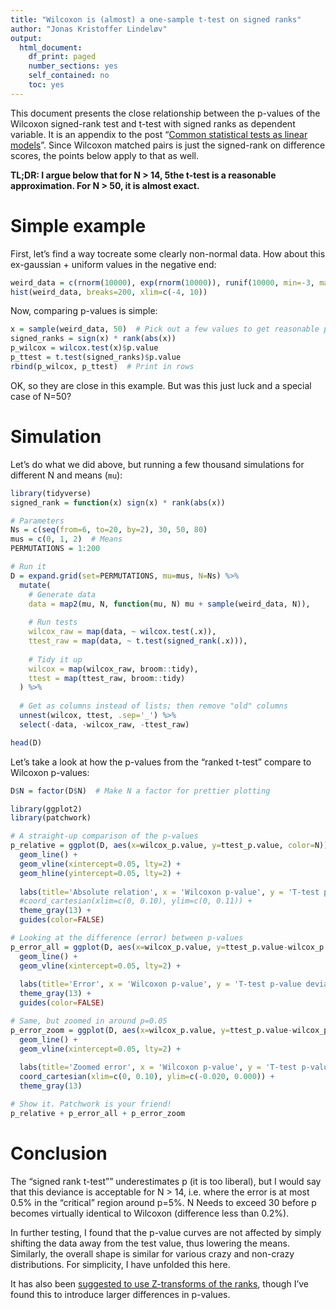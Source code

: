 ```yaml
---
title: "Wilcoxon is (almost) a one-sample t-test on signed ranks"
author: "Jonas Kristoffer Lindeløv"
output: 
  html_document:
    df_print: paged
    number_sections: yes
    self_contained: no
    toc: yes
---
```


<!-- from https://stackoverflow.com/a/37839683/1297830 -->
<link rel="stylesheet" type="text/css" href="../include/hideOutput.css">
<script src="../include/hideOutput.js"></script>

<!--
TO DO:
 * Link to linear-model post
 * Test permutation: coin::wilcox_test()

-->

This document presents the close relationship between the p-values of the Wilcoxon signed-rank test and t-test with signed ranks as dependent variable. It is an appendix to the post "[Common statistical tests as linear models](https://lindeloev.github.io/tests-as-linear)". Since Wilcoxon matched pairs is just the signed-rank on difference scores, the points below apply to that as well.

**TL;DR: I argue below that for N > 14, 5the t-test is a reasonable approximation. For N > 50, it is almost exact.**


# Simple example
First, let's find a way tocreate some clearly non-normal data. How about this ex-gaussian + uniform values in the negative end:

```r
weird_data = c(rnorm(10000), exp(rnorm(10000)), runif(10000, min=-3, max=-2))
hist(weird_data, breaks=200, xlim=c(-4, 10))
```

Now, comparing p-values is simple:
```r
x = sample(weird_data, 50)  # Pick out a few values to get reasonable p-values
signed_ranks = sign(x) * rank(abs(x))
p_wilcox = wilcox.test(x)$p.value
p_ttest = t.test(signed_ranks)$p.value
rbind(p_wilcox, p_ttest)  # Print in rows
```

OK, so they are close in this example. But was this just luck and a special case of N=50?


# Simulation
Let's do what we did above, but running a few thousand simulations for different N and means (`mu`):

```r
library(tidyverse)
signed_rank = function(x) sign(x) * rank(abs(x))

# Parameters
Ns = c(seq(from=6, to=20, by=2), 30, 50, 80)
mus = c(0, 1, 2)  # Means
PERMUTATIONS = 1:200

# Run it
D = expand.grid(set=PERMUTATIONS, mu=mus, N=Ns) %>%
  mutate(
    # Generate data
    data = map2(mu, N, function(mu, N) mu + sample(weird_data, N)),
    
    # Run tests
    wilcox_raw = map(data, ~ wilcox.test(.x)),
    ttest_raw = map(data, ~ t.test(signed_rank(.x))),
    
    # Tidy it up
    wilcox = map(wilcox_raw, broom::tidy),
    ttest = map(ttest_raw, broom::tidy)
  ) %>%
  
  # Get as columns instead of lists; then remove "old" columns
  unnest(wilcox, ttest, .sep='_') %>%
  select(-data, -wilcox_raw, -ttest_raw)

head(D)
```


Let's take a look at how the p-values from the "ranked t-test" compare to Wilcoxon p-values:

<div class='fold s'>
```r
D$N = factor(D$N)  # Make N a factor for prettier plotting

library(ggplot2)
library(patchwork)

# A straight-up comparison of the p-values
p_relative = ggplot(D, aes(x=wilcox_p.value, y=ttest_p.value, color=N)) + 
  geom_line() + 
  geom_vline(xintercept=0.05, lty=2) +
  geom_hline(yintercept=0.05, lty=2) +
  
  labs(title='Absolute relation', x = 'Wilcoxon p-value', y = 'T-test p-value') + 
  #coord_cartesian(xlim=c(0, 0.10), ylim=c(0, 0.11)) + 
  theme_gray(13) + 
  guides(color=FALSE)

# Looking at the difference (error) between p-values
p_error_all = ggplot(D, aes(x=wilcox_p.value, y=ttest_p.value-wilcox_p.value, color=N)) + 
  geom_line() + 
  geom_vline(xintercept=0.05, lty=2) +
  
  labs(title='Error', x = 'Wilcoxon p-value', y = 'T-test p-value deviation') + 
  theme_gray(13) + 
  guides(color=FALSE)

# Same, but zoomed in around p=0.05
p_error_zoom = ggplot(D, aes(x=wilcox_p.value, y=ttest_p.value-wilcox_p.value, color=N)) + 
  geom_line() + 
  geom_vline(xintercept=0.05, lty=2) +
  
  labs(title='Zoomed error', x = 'Wilcoxon p-value', y = 'T-test p-value deviation') + 
  coord_cartesian(xlim=c(0, 0.10), ylim=c(-0.020, 0.000)) + 
  theme_gray(13)

# Show it. Patchwork is your friend!
p_relative + p_error_all + p_error_zoom
```
</div>

# Conclusion
The "signed rank t-test"" underestimates p (it is too liberal), but I would say that this deviance is acceptable for N > 14, i.e. where the error is at most 0.5% in the "critical" region around p=5%. N Needs to exceed 30 before p becomes virtually identical to Wilcoxon (difference less than 0.2%).

In further testing, I found that the p-value curves are not affected by simply shifting the data away from the test value, thus lowering the means. Similarly, the overall shape is similar for various crazy and non-crazy distributions. For simplicity, I have unfolded this here.

It has also been [suggested to use Z-transforms of the ranks](http://andrewgelman.com/2015/07/13/dont-do-the-wilcoxon/#comment-226251), though I've found this to introduce larger differences in p-values.
